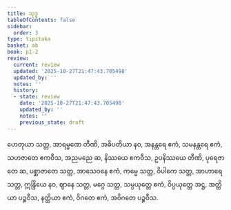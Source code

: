 ```yaml
---
title: သုဒ္ဓ
tableOfContents: false
sidebar:
  order: 3
type: tipitaka
basket: ab
book: p1-2
review:
  current: review
  updated: '2025-10-27T21:47:43.705498'
  updated_by: ''
  notes: ''
  history:
  - state: review
    date: '2025-10-27T21:47:43.705498'
    updated_by: ''
    notes: ''
    previous_state: draft
---
```



<ReviewStatus review={frontmatter.review} showDetails={true} />

<HypothesisAnnotation frontmatter={frontmatter} />

<DynamicBreadcrumb />

<Division number="56" book="p1-2" e="ch" v="37" p="488">

<Paragraph number="3061" book="p1-2">
ဟေတုယာ သတ္တ, အာရမ္မဏေ တီဏိ, အဓိပတိယာ နဝ, အနန္တရေ ဧကံ, သမနန္တရေ ဧကံ, သဟဇာတေ ဧကဝီသ, အညမညေ ဆ, နိဿယေ ဧကဝီသ, ဥပနိဿယေ တီဏိ, ပုရေဇာတေ ဆ, ပစ္ဆာဇာတေ သတ္တ, အာသေဝနေ ဧကံ, ကမ္မေ သတ္တ, ဝိပါကေ သတ္တ, အာဟာရေ သတ္တ, ဣန္ဒြိယေ နဝ, ဈာနေ သတ္တ, မဂ္ဂေ သတ္တ, သမ္ပယုတ္တေ ဧကံ, ဝိပ္ပယုတ္တေ အဋ္ဌ, အတ္ထိယာ ပဉ္စဝီသ, နတ္ထိယာ ဧကံ, ဝိဂတေ ဧကံ, အဝိဂတေ ပဉ္စဝီသ.
</Paragraph>
</Division>